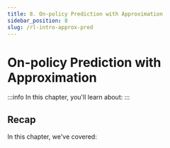 ```yaml
---
title: 8. On-policy Prediction with Approximation
sidebar_position: 8
slug: /rl-intro-approx-pred
---
```


# On-policy Prediction with Approximation

:::info
In this chapter, you'll learn about:
:::

## Recap

In this chapter, we've covered:

